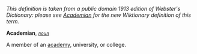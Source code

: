 ''This definition is taken from a public domain 1913 edition of Webster's Dictionary: please see [[Academian]] for the new Wiktionary definition of this term.''

'''Academian''', ''<code>[[noun (part of speech)|noun]]</code>''

A member of an [[academy]], university, or college.